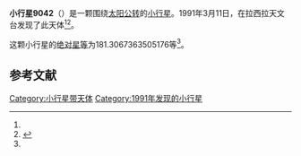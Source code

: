 {{Infobox planet
| bgcolour = #FFFFC0
| name = 9042
| symbol = 
| image = 
| caption = 
| discovery = yes
| discovery_ref = 
| discoverer = {{link-en|亨利·德波鸿诺|Henri Debehogne}}
| discovery_site = [[拉西拉天文台|拉西拉天文台]] 
| discovered = 1991年3月11日
| designations = yes
| mp_name = 
| named_after = 
| alt_names = 1991 EN2/ 1994 VF7
| mp_category = [[主带小行星|主带小行星]]
| orbit_ref = <ref name="a">[http://ssd.jpl.nasa.gov/sbdb.cgi?sstr=9042 9042] {{Wayback|url=http://ssd.jpl.nasa.gov/sbdb.cgi?sstr=9042 |date=20210823150315 }}，小行星數據庫瀏覽器（JPL Small-Body Database Browser）－[[美国国家航空航天局|美国国家航空航天局]]喷气推进实验室</ref>
| epoch = 2456400.5 (2013年4月18日更新)
| aphelion = {{convert|3.191410695802853|AU|km|3|abbr=on|lk=out}}
| perihelion = {{convert|2.671847335547701|AU|km|3|abbr=on}}
| semimajor = {{convert|2.931629015675277|AU|km|3|abbr=on}}
| eccentricity = 0.088613422
| period = 1833.419913 [[日|日]]<br />5.02[[儒略年|儒略年]]
| avg_speed = 
| inclination = 1.422821718239536
| asc_node = 206.810815520734
| mean_anomaly = 
| arg_peri = 181.3067363505176
| satellites = 
| physical_characteristics = yes
| dimensions = 
| mass = 
| density = 
| surface_grav = 
| escape_velocity = 
| sidereal_day = 
| axial_tilt = 
| pole_ecliptic_lat = 
| pole_ecliptic_lon = 
| albedo = 
| temperatures= 
| temp_name1 = 
| mean_temp_1 = 
| max_temp_1 = 
| temp_name2 = 
| max_temp_2 = 
| spectral_type = 
| abs_magnitude = 181.3067363505176
}}

'''小行星9042'''（{{lang-en|9042}}）是一颗围绕[[太阳|太阳]][[公转|公转]]的[[小行星|小行星]]。1991年3月11日，{{link-en|亨利·德波鸿诺|Henri Debehogne}}在拉西拉天文台发现了此天体<ref name="a" /><ref>{{cite news|title=小行星列表|url=http://cfa-www.harvard.edu/iau/lists/NumberedMPs.txt|accessdate=2013-07-08|newspaper=哈佛大学|archive-date=2008-05-17|archive-url=https://web.archive.org/web/20080517010638/http://cfa-www.harvard.edu/iau/lists/NumberedMPs.txt|dead-url=no}}</ref>。

这颗小行星的[[绝对星等|绝对星等]]为181.3067363505176等<ref name="a" />。

==参考文献==
{{reflist}}
{{Minor Planet Number|[[小行星9041|小行星9041]]|[[小行星9043|小行星9043]]}}

{{小天体}}

[[Category:小行星带天体|Category:小行星带天体]]
[[Category:1991年发现的小行星|Category:1991年发现的小行星]]

{{asteroid-stub}}